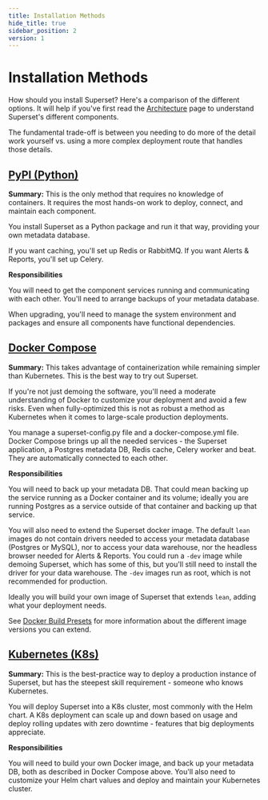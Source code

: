 ```yaml
---
title: Installation Methods
hide_title: true
sidebar_position: 2
version: 1
---
```



# Installation Methods

How should you install Superset? Here's a comparison of the different options. It will help if you've first read the [Architecture](/docs/installation/architecture.mdx) page to understand Superset's different components.

The fundamental trade-off is between you needing to do more of the detail work yourself vs. using a more complex deployment route that handles those details.

## [PyPI (Python)](/docs/installation/pypi.mdx) 

**Summary:** This is the only method that requires no knowledge of containers. It requires the most hands-on work to deploy, connect, and maintain each component.

You install Superset as a Python package and run it that way, providing your own metadata database.

If you want caching, you'll set up Redis or RabbitMQ. If you want Alerts & Reports, you'll set up Celery. 

**Responsibilities**

You will need to get the component services running and communicating with each other. You'll need to arrange backups of your metadata database.

When upgrading, you'll need to manage the system environment and packages and ensure all components have functional dependencies. 

## [Docker Compose](/docs/installation/docker-compose.mdx) 

**Summary:** This takes advantage of containerization while remaining simpler than Kubernetes. This is the best way to try out Superset.

If you're not just demoing the software, you'll need a moderate understanding of Docker to customize your deployment and avoid a few risks. Even when fully-optimized this is not as robust a method as Kubernetes when it comes to large-scale production deployments. 

You manage a superset-config.py file and a docker-compose.yml file. Docker Compose brings up all the needed services - the Superset application, a Postgres metadata DB, Redis cache, Celery worker and beat. They are automatically connected to each other.

**Responsibilities**

You will need to back up your metadata DB. That could mean backing up the service running as a Docker container and its volume; ideally you are running Postgres as a service outside of that container and backing up that service.

You will also need to extend the Superset docker image. The default `lean` images do not contain drivers needed to access your metadata database (Postgres or MySQL), nor to access your data warehouse, nor the headless browser needed for Alerts & Reports. You could run a `-dev` image while demoing Superset, which has some of this, but you'll still need to install the driver for your data warehouse. The `-dev` images run as root, which is not recommended for production.

Ideally you will build your own image of Superset that extends `lean`, adding what your deployment needs.

See [Docker Build Presets](/docs/installation/docker-builds/#build-presets) for more information about the different image versions you can extend. 

## [Kubernetes (K8s)](/docs/installation/kubernetes.mdx) 

**Summary:** This is the best-practice way to deploy a production instance of Superset, but has the steepest skill requirement - someone who knows Kubernetes.

You will deploy Superset into a K8s cluster, most commonly with the Helm chart. A K8s deployment can scale up and down based on usage and deploy rolling updates with zero downtime - features that big deployments appreciate.

**Responsibilities**

You will need to build your own Docker image, and back up your metadata DB, both as described in Docker Compose above. You'll also need to customize your Helm chart values and deploy and maintain your Kubernetes cluster.
